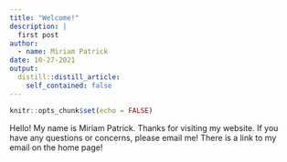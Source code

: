 ```yaml
---
title: "Welcome!"
description: |
  first post
author:
  - name: Miriam Patrick
date: 10-27-2021
output:
  distill::distill_article:
    self_contained: false
---
```



```r
knitr::opts_chunk$set(echo = FALSE)
```

Hello! My name is Miriam Patrick. Thanks for visiting my website. If you have any questions or concerns, please email me! There is a link to my email on the home page!

